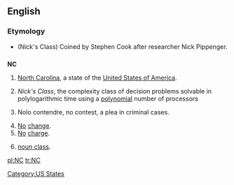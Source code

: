 ==English==

===Etymology===
* (Nick's Class) Coined by Stephen Cook after researcher Nick Pippenger.

==={{Abbreviation}}===
'''NC'''

# [[North Carolina]], a state of the [[United States of America]].
# {{comptheory}} ''Nick's Class'', the complexity class of decision problems solvable in polylogarithmic time using a [[polynomial]] number of processors
# {{law}} Nolo contendre, no contest, a plea in criminal cases.
# [[no|No]] [[change]].
# [[no|No]] [[charge]].
# {{linguistics}} [[noun class]].

[[Category:US States]]

[[pl:NC]]
[[tr:NC]]